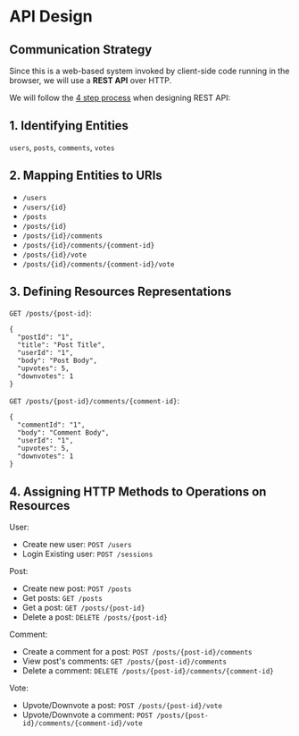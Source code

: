 # API Design

## Communication Strategy

Since this is a web-based system invoked by client-side code running in the browser, we will use a **REST API** over HTTP.

We will follow the [4 step process](../../../../backend/rest.mdx#api-design-process) when designing REST API:


## 1. Identifying Entities

`users`, `posts`, `comments`, `votes`


## 2. Mapping Entities to URIs

- `/users`
- `/users/{id}`
- `/posts`
- `/posts/{id}`
- `/posts/{id}/comments`
- `/posts/{id}/comments/{comment-id}`
- `/posts/{id}/vote`
- `/posts/{id}/comments/{comment-id}/vote`


## 3. Defining Resources Representations

`GET /posts/{post-id}`:
```
{
  "postId": "1",
  "title": "Post Title",
  "userId": "1",
  "body": "Post Body",
  "upvotes": 5,
  "downvotes": 1
}
```

`GET /posts/{post-id}/comments/{comment-id}`:
```
{
  "commentId": "1",
  "body": "Comment Body",
  "userId": "1",
  "upvotes": 5,
  "downvotes": 1
}
```

## 4. Assigning HTTP Methods to Operations on Resources

User:
- Create new user: `POST /users`
- Login Existing user: `POST /sessions`

Post:
- Create new post: `POST /posts`
- Get posts: `GET /posts`
- Get a post: `GET /posts/{post-id}`
- Delete a post: `DELETE /posts/{post-id}`

Comment:
- Create a comment for a post: `POST /posts/{post-id}/comments`
- View post's comments: `GET /posts/{post-id}/comments`
- Delete a comment: `DELETE /posts/{post-id}/comments/{comment-id}`

Vote:
- Upvote/Downvote a post: `POST /posts/{post-id}/vote`
- Upvote/Downvote a comment: `POST /posts/{post-id}/comments/{comment-id}/vote`
   
